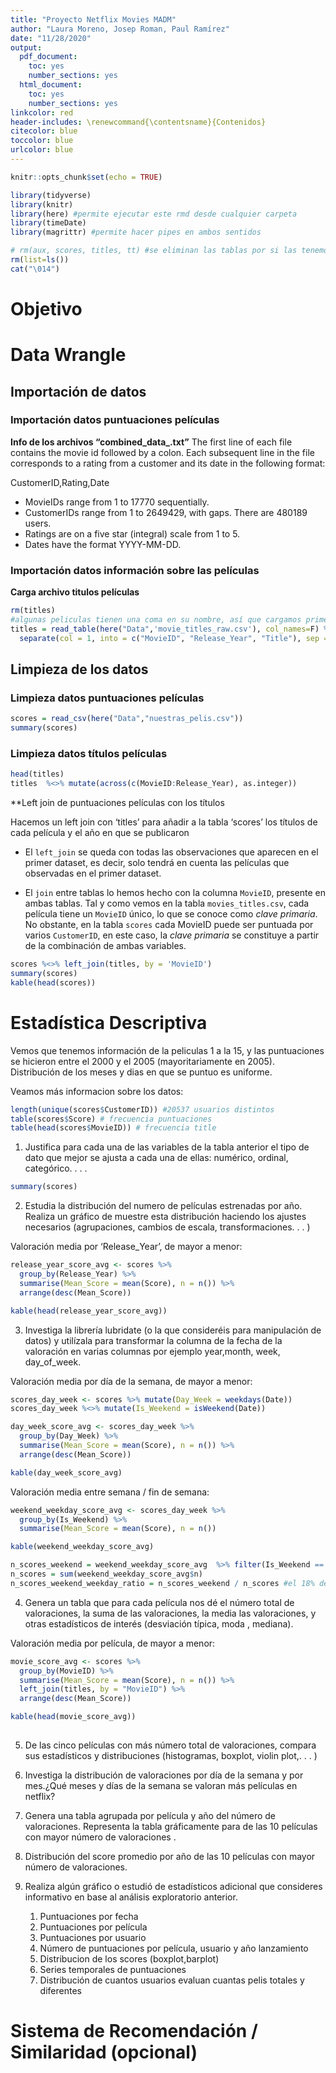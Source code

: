 ```yaml
---
title: "Proyecto Netflix Movies MADM"
author: "Laura Moreno, Josep Roman, Paul Ramírez"
date: "11/28/2020"
output: 
  pdf_document:
    toc: yes
    number_sections: yes
  html_document:
    toc: yes
    number_sections: yes
linkcolor: red
header-includes: \renewcommand{\contentsname}{Contenidos}
citecolor: blue
toccolor: blue
urlcolor: blue
---
```



```r
knitr::opts_chunk$set(echo = TRUE)

library(tidyverse)
library(knitr)
library(here) #permite ejecutar este rmd desde cualquier carpeta
library(timeDate)
library(magrittr) #permite hacer pipes en ambos sentidos

# rm(aux, scores, titles, tt) #se eliminan las tablas por si las tenemos ya en el environment
rm(list=ls())
cat("\014")
```

# Objetivo


# Data Wrangle

## Importación de datos

### Importación datos puntuaciones películas

**Info de los archivos "combined_data_.txt"**
The first line of each file contains the movie id followed by a colon. Each subsequent line in the file corresponds to a rating from a customer and its date in the following format:

  CustomerID,Rating,Date  
  
  * MovieIDs range from 1 to 17770 sequentially.
  * CustomerIDs range from 1 to 2649429, with gaps. There are 480189 users.
  * Ratings are on a five star (integral) scale from 1 to 5.
  * Dates have the format YYYY-MM-DD.  
  
  
<!-- **Selección de 250 películas de manera aleatoria** -->

<!-- ```{r, warning=FALSE, message=FALSE} -->
<!-- filas_ID_combined_all = read.csv(here("Raw data","filas_ID_combined_all.txt")) -->
<!-- glimpse(filas_ID_combined_all) -->
<!-- table(filas_ID_combined_all$data) -->
<!-- set.seed(080910) -->
<!-- # runif(4) -->
<!-- muestra_grupo = sample(1:12000, 250, replace=F) -->
<!-- head(muestra_grupo) -->


<!-- pelis <- filas_ID_combined_all[as.vector(muestra_grupo),] -->
<!-- attach(pelis) -->

<!-- data1 = read_tsv(here("Raw data","combined_data_1.txt"),col_names = FALSE) -->
<!-- data2 = read_tsv(here("Raw data","combined_data_2.txt"),col_names = FALSE) -->
<!-- data3 = read_tsv(here("Raw data","combined_data_3.txt"),col_names = FALSE) -->
<!-- data4 = read_tsv(here("Raw data","combined_data_4.txt"),col_names = FALSE) -->

<!-- scores = tibble() -->
<!-- for(i in 1:nrow(pelis)){ -->
<!--   if (data[i]==1){ -->
<!--     scores = rbind(scores,data1[fila[i]:fila_final[i],]) -->
<!--   } -->
<!--   if (data[i]==2){ -->
<!--     scores = rbind(scores,data2[fila[i]:fila_final[i],]) -->
<!--   } -->
<!--   if (data[i]==3){ -->
<!--     scores = rbind(scores,data3[fila[i]:fila_final[i],]) -->
<!--   } -->
<!--   else { -->
<!--     scores = rbind(scores,data4[fila[i]:fila_final[i],]) -->
<!--   } -->
<!-- }   -->
<!-- scores -->
<!-- write_csv(scores,"nuestras_pelis_raw.csv") -->

<!-- ``` -->


<!-- **Carga archivo puntuaciones de nuestras 250 películas** -->
<!-- ```{r, warning=FALSE, message=FALSE} -->
<!-- aux = read_csv(here("Data", "nuestras_pelis_raw.csv"), col_names = T) -->
<!-- ``` -->


### Importación datos información sobre las películas

**Carga archivo titulos películas**
```r
rm(titles)
#algunas peliculas tienen una coma en su nombre, así que cargamos primero todo como una única columna, para luego dividirlo en 3, y hacer un merge la parte de los títulos despues de la coma
titles = read_table(here("Data",'movie_titles_raw.csv'), col_names=F) %>%
  separate(col = 1, into = c("MovieID", "Release_Year", "Title"), sep = ",", extra = "merge")
```

## Limpieza de los datos

### Limpieza datos puntuaciones películas


<!-- ```{r message=FALSE, warning=FALSE} -->
<!-- aux %<>% mutate(fila=row_number()) #añadir columna con número de fila -->
<!-- filas = grep(":",aux$X1) #buscar filas con ":", filas comienzo nueva pelicula -->
<!-- filas_ID = aux %>% filter( fila %in% filas ) -->
<!-- IDs = unique(filas_ID$X1) -->
<!-- reps = diff(c(filas_ID$fila,max(aux$fila)+1)) -->
<!-- length(reps) -->
<!-- dim(aux)   -->
<!-- sum(reps) -->
<!-- scores = aux %>% mutate(ID1=rep(filas_ID$X1,times=reps)) %>% filter(!(fila %in% filas) ) -->

<!-- # Ahora arregloamos la variable X1, y separamos la fecha en año, mes y día -->
<!-- scores %<>% separate(X1,into = c("CustomerID","Score","Date"), sep = ",") -->
<!-- scores %<>% mutate(Date_copy = Date)  %>% separate(Date_copy, into = c("Year", "Month", "Day"), sep = "-") -->

<!-- #Renombramos y reordenamos las variables -->
<!-- scores %<>% rename(MovieID = ID1) -->
<!-- scores <- select(scores, -fila) # eliminamos la columna fila -->
<!-- scores %<>% relocate(MovieID, CustomerID, Date, Year, Month, Day, Score) -->

<!-- #Quitamos los ":" de el campo MovieID -->
<!-- scores$MovieID <- scores$MovieID %>% str_replace(":", "") -->

<!-- # Cambiamos los tipos de variable necesarios -->

<!-- scores %<>% mutate(across(c(MovieID:CustomerID, Year:Score), as.integer)) -->
<!-- scores %<>% mutate(Date = as.Date(Date)) -->

<!-- # Exportamos el archivo csv limpio para trabajar con el a partir de ahora -->
<!-- write_path = here("Data") -->
<!-- write_csv(scores, "nuestras_pelis.csv", path = write_path) -->

<!-- ``` -->


```r
scores = read_csv(here("Data","nuestras_pelis.csv"))
summary(scores)
```


### Limpieza datos títulos películas
```r
head(titles)
titles  %<>% mutate(across(c(MovieID:Release_Year), as.integer))
```

**Left join de puntuaciones películas con los títulos

Hacemos un left join con 'titles' para añadir a la tabla 'scores' los títulos de cada película y el año en que se publicaron

- El `left_join` se queda con todas las observaciones que aparecen en el primer dataset, es decir, solo tendrá en cuenta las películas que observadas en el primer dataset.

- El `join` entre tablas lo hemos hecho con la columna `MovieID`, presente en ambas tablas. Tal y como vemos en la tabla `movies_titles.csv`, cada película tiene un `MovieID` único, lo que se conoce como _clave primaria_. No obstante, en la tabla `scores` cada MovieID puede ser puntuada por varios `CustomerID`, en este caso, la _clave primaria_ se constituye a partir de la combinación de ambas variables.

```r
scores %<>% left_join(titles, by = 'MovieID') 
summary(scores)
kable(head(scores))

```

# Estadística Descriptiva

Vemos que tenemos información de la peliculas 1 a la 15, y las puntuaciones se hicieron entre el 2000 y el 2005 (mayoritariamente en 2005). Distribución de los meses y dias en que se puntuo es uniforme. 

Veamos más informacion sobre los datos:
```r
length(unique(scores$CustomerID)) #20537 usuarios distintos
table(scores$Score) # frecuencia puntuaciones
table(head(scores$MovieID)) # frecuencia title
```


1. Justifica para cada una de las variables de la tabla anterior el tipo de dato que mejor se ajusta a cada una de ellas: numérico, ordinal, categórico. . . .

```r
summary(scores)
```

2. Estudia la distribución del numero de películas estrenadas por año. Realiza un gráfico de muestre esta
distribución haciendo los ajustes necesarios (agrupaciones, cambios de escala, transformaciones. . . )

Valoración media por 'Release_Year', de mayor a menor:

```r
release_year_score_avg <- scores %>%
  group_by(Release_Year) %>%
  summarise(Mean_Score = mean(Score), n = n()) %>%
  arrange(desc(Mean_Score))

kable(head(release_year_score_avg))
```

3. Investiga la librería lubridate (o la que consideréis para manipulación de datos) y utilízala para
transformar la columna de la fecha de la valoración en varias columnas por ejemplo year,month, week,
day_of_week.

Valoración media por día de la semana, de mayor a menor:

```r

scores_day_week <- scores %>% mutate(Day_Week = weekdays(Date))
scores_day_week %<>% mutate(Is_Weekend = isWeekend(Date))

day_week_score_avg <- scores_day_week %>%
  group_by(Day_Week) %>%
  summarise(Mean_Score = mean(Score), n = n()) %>%
  arrange(desc(Mean_Score))

kable(day_week_score_avg)
```

Valoración media entre semana / fin de semana:
  
```r
weekend_weekday_score_avg <- scores_day_week %>%
  group_by(Is_Weekend) %>%
  summarise(Mean_Score = mean(Score), n = n())

kable(weekend_weekday_score_avg)

n_scores_weekend = weekend_weekday_score_avg  %>% filter(Is_Weekend == TRUE) %>% select(n)
n_scores = sum(weekend_weekday_score_avg$n)
n_scores_weekend_weekday_ratio = n_scores_weekend / n_scores #el 18% de las valoraciones son en fin de semana, que es menos que el 28% de días que son fin de semana
```


4. Genera un tabla que para cada película nos dé el número total de valoraciones, la suma de las valoraciones, la media las valoraciones, y otras estadísticos de interés (desviación típica, moda , mediana).

Valoración media por película, de mayor a menor:

```r
movie_score_avg <- scores %>%
  group_by(MovieID) %>%
  summarise(Mean_Score = mean(Score), n = n()) %>%
  left_join(titles, by = "MovieID") %>%
  arrange(desc(Mean_Score))

kable(head(movie_score_avg))
  
```

5. De las cinco películas con más número total de valoraciones, compara sus estadísticos y distribuciones
(histogramas, boxplot, violin plot,. . . )

6. Investiga la distribución de valoraciones por día de la semana y por mes.¿Qué meses y días de la semana
se valoran más películas en netflix?

7. Genera una tabla agrupada por película y año del número de valoraciones. Representa la tabla gráficamente para de las 10 películas con mayor número de valoraciones .

8. Distribución del score promedio por año de las 10 películas con mayor número de valoraciones.

9. Realiza algún gráfico o estudió de estadísticos adicional que consideres informativo en base al análisis exploratorio anterior.





    1. Puntuaciones por fecha
    2. Puntuaciones por película
    3. Puntuaciones por usuario
    4. Número de puntuaciones por película, usuario y año lanzamiento
    5. Distribucion de los scores (boxplot,barplot)
    6. Series temporales de puntuaciones
    7. Distribución de cuantos usuarios evaluan cuantas pelis totales y diferentes
    










# Sistema de Recomendación / Similaridad (opcional)







